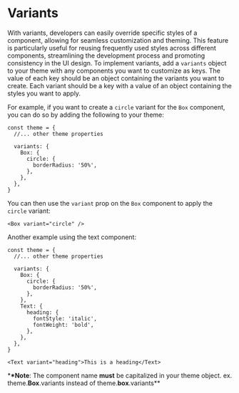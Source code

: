
<Meta title="🎨 Theme / Variants" />

# Variants

With variants, developers can easily override specific styles of a component, allowing for seamless customization and theming. This feature is particularly useful for reusing frequently used styles across different components, streamlining the development process and promoting consistency in the UI design. To implement variants, add a `variants` object to your theme with any components you want to customize as keys. The value of each key should be an object containing the variants you want to create. Each variant should be a key with a value of an object containing the styles you want to apply.

For example, if you want to create a `circle` variant for the `Box` component, you can do so by adding the following to your theme:

```tsx
const theme = {
  //... other theme properties

  variants: {
    Box: {
      circle: {
        borderRadius: '50%',
      },
    },
  },
}
```

You can then use the `variant` prop on the `Box` component to apply the `circle` variant:

```tsx
<Box variant="circle" />
```

Another example using the text component:

```tsx
const theme = {
  //... other theme properties

  variants: {
    Box: {
      circle: {
        borderRadius: '50%',
      },
    },
    Text: {
      heading: {
        fontStyle: 'italic',
        fontWeight: 'bold',
      },
    },
  },
}
```

```tsx
<Text variant="heading">This is a heading</Text>
```

\***\*Note**: The component name **must** be capitalized in your theme object. ex. theme.**Box**.variants instead of theme.**box**.variants\*\*
